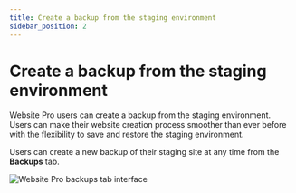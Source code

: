 ```yaml
---
title: Create a backup from the staging environment
sidebar_position: 2
---
```


# Create a backup from the staging environment

Website Pro users can create a backup from the staging environment. Users can make their website creation process smoother than ever before with the flexibility to save and restore the staging environment.

Users can create a new backup of their staging site at any time from the **Backups** tab.

![Website Pro backups tab interface](/img/vendasta-products/website-backups/create-backup-staging.jpg)